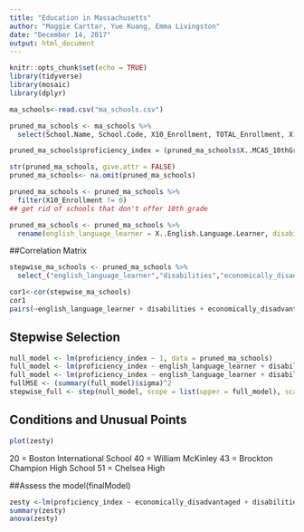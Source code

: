 ```yaml
---
title: "Education in Massachusetts"
author: "Maggie Carttar, Yue Kuang, Emma Livingston"
date: "December 14, 2017"
output: html_document
---
```


```r
knitr::opts_chunk$set(echo = TRUE)
library(tidyverse)
library(mosaic)
library(dplyr)
```


```r
ma_schools<-read.csv("ma_schools.csv")

pruned_ma_schools <- ma_schools %>%
  select(School.Name, School.Code, X10_Enrollment, TOTAL_Enrollment, X..English.Language.Learner, X..Students.With.Disabilities, X..High.Needs, X..Economically.Disadvantaged, X..African.American, X..Asian, X..Hispanic, X..White, X..Native.American, X..Native.Hawaiian..Pacific.Islander, X..Multi.Race..Non.Hispanic, X..Males, X..Females, Total...of.Classes, Average.Class.Size, Number.of.Students, Salary.Totals, Average.Salary, FTE.Count, In.District.Expenditures, Total.In.district.FTEs, Average.In.District.Expenditures.per.Pupil, Total.Expenditures, Total.Pupil.FTEs, Average.Expenditures.per.Pupil, X..Graduated, X..Still.in.School, X..Non.Grad.Completers, X..GED, X..Dropped.Out, X..Permanently.Excluded, X..Attending.College,  X..MCAS_10thGrade_English_A, X..MCAS_10thGrade_English_NI, X..MCAS_10thGrade_English_P, X..MCAS_10thGrade_English_P.A, X..MCAS_10thGrade_English_W.F, X..MCAS_10thGrade_Math_A, X..MCAS_10thGrade_Math_NI, X..MCAS_10thGrade_Math_P, X..MCAS_10thGrade_Math_P.A, X..MCAS_10thGrade_Math_W.F)

pruned_ma_schools$proficiency_index = (pruned_ma_schools$X..MCAS_10thGrade_English_P.A + pruned_ma_schools$X..MCAS_10thGrade_Math_P.A) / 2

str(pruned_ma_schools, give.attr = FALSE)
pruned_ma_schools<- na.omit(pruned_ma_schools)

pruned_ma_schools <- pruned_ma_schools %>%
  filter(X10_Enrollment != 0)
## get rid of schools that don't offer 10th grade
```


```r
pruned_ma_schools <- pruned_ma_schools %>%
  rename(english_language_learner = X..English.Language.Learner, disabilities = X..Students.With.Disabilities, economically_disadvantaged = X..Economically.Disadvantaged, white = X..White, females = X..Females, avg_class_size = Average.Class.Size, avg_salary = Average.Salary, avg_expenditures_pupil = Average.Expenditures.per.Pupil)
```

##Correlation Matrix
```r
stepwise_ma_schools <- pruned_ma_schools %>%
  select_("english_language_learner","disabilities","economically_disadvantaged","females","avg_class_size","avg_expenditures_pupil","proficiency_index","avg_salary","white")

cor1<-cor(stepwise_ma_schools)
cor1
pairs(~english_language_learner + disabilities + economically_disadvantaged + white + females + avg_class_size + avg_salary + avg_expenditures_pupil +proficiency_index, data = pruned_ma_schools, main = "Simple Scatterplot Matrix")


```


## Stepwise Selection
```r
null_model <- lm(proficiency_index ~ 1, data = pruned_ma_schools)
full_model <- lm(proficiency_index ~ english_language_learner + disabilities + economically_disadvantaged + white + females + avg_class_size + avg_salary + avg_expenditures_pupil, data = pruned_ma_schools)
full_model <- lm(proficiency_index ~ english_language_learner + disabilities + economically_disadvantaged + females + avg_class_size + avg_expenditures_pupil + avg_salary + white, data = pruned_ma_schools)
fullMSE <- (summary(full_model)$sigma)^2
stepwise_full <- step(null_model, scope = list(upper = full_model), scale = fullMSE, direction = "both")
```

## Conditions and Unusual Points
```r
plot(zesty)
```

20 = Boston International School
40 = William McKinley
43 = Brockton Champion High School
51 = Chelsea High
 
##Assess the model(finalModel)
```r
zesty <-lm(proficiency_index ~ economically_disadvantaged + disabilities + avg_expenditures_pupil + english_language_learner + females + avg_class_size,  data=pruned_ma_schools)
summary(zesty)
anova(zesty)
```



